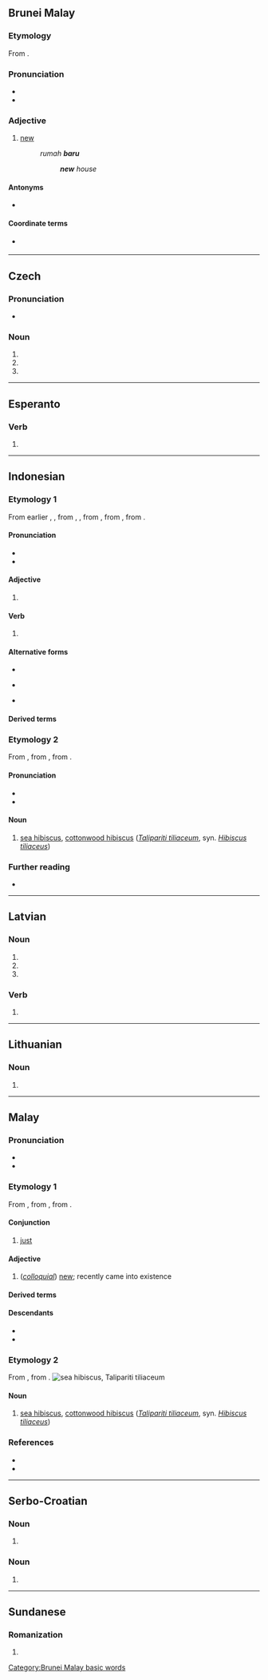 {{also|bāru|bäru|barů}}
==Brunei Malay==

===Etymology===
From {{inh|kxd|poz-mly-pro|*baharu}}.

===Pronunciation===
* {{IPA|kxd|/baru/}}
* {{hyph|kxd|ba|ru}}

===Adjective===
{{head|kxd|adjective}}

# [[new]] {{gloss|age of non-living things}}
#: ''rumah '''baru'''''
#:: '''''new''' house''

====Antonyms====
* {{sense|age}} {{l|kxd|lama||old}} {{q|non-living things}}

====Coordinate terms====
* {{sense|age}} {{l|kxd|muda||young}} {{q|living things}}

[[Category:Brunei Malay basic words]]

----

==Czech==

===Pronunciation===
* {{IPA|cs|/ˈbaru/}}

===Noun===
{{cs-noun form}}

# {{inflection of|cs|bar||gen|s}}
# {{inflection of|cs|bar||dat|s}}
# {{inflection of|cs|bar||loc|s}}

----

==Esperanto==

===Verb===
{{eo-head}}

# {{eo-form of|bar|u}}

----

==Indonesian==

===Etymology 1===
From earlier {{m|id|baroe}}, {{m|id|baharoe}}, from {{inh|id|ms|baru}}, {{m|ms|baharu}}, from {{inh|id|poz-mly-pro|*baharu}}, from {{inh|id|poz-pro|*(ma-)baqəʀu}}, from {{inh|id|map-pro|*(ma-)baqəʀuh}}.

====Pronunciation====
* {{IPA|id|[ˈba.ru]}}
* {{hyphenation|id|ba|ru}}

====Adjective====
{{head|id|adjective}}
# {{l|en|new}}
#: {{ux|id|[[saya|Saya]] mem[[punya]]i [[kamus]] yang '''baru'''.|I have a new dictionary.}}
#: {{ux|id|[[kamus|Kamus]] [[saya]] [[adalah]] '''baru'''.|My dictionary is new.}}

====Verb====
{{head|id|verb}}
# {{non-gloss|Near [[perfect aspect]] i.e. the action or situation has just been completed}}

====Alternative forms====
* {{l|id|baharu}}
* {{l|id|baharoe}} {{q|pre-1947}}
* {{l|id|baroe}} {{q|pre-1947}}

====Derived terms====
{{der4|id|
| baru-baru ini
| kebaruan
| keterbaruan
| membaru
| membarui
| membarukan
| memperbarui
| pembaru
| pembaruan
| terbaru
| terbarukan
|}}

===Etymology 2===
From {{inh|id|ms|baru}}, from {{inh|id|poz-mly-pro|*baru}}, from {{inh|id|poz-pro|*baʀu}}.

====Pronunciation====
* {{IPA|id|[ˈba.ru]}}
* {{hyphenation|id|ba|ru}}

====Noun====
{{head|id|noun}}
# [[sea hibiscus]], [[cottonwood hibiscus]] (''[[Talipariti tiliaceum]]'', syn. ''[[Hibiscus tiliaceus]]'')
#: {{syn|id|waru}}

===Further reading===
* {{R:KBBI Daring}}

----

==Latvian==

===Noun===
{{head|lv|noun form|g=m}}

# {{lv-inflection of|bars|acc|s}}
# {{lv-inflection of|bars|ins|s}}
# {{lv-inflection of|bars|gen|p}}

===Verb===
{{head|lv|verb form}}

# {{lv-inflection of|bārt|1st|s|prs|ind|v}}

----

==Lithuanian==

===Noun===
{{head|lt|noun form|g=m}}

# {{inflection of|lt|baras||ins|s}}

----

==Malay==

===Pronunciation===
* {{IPA|ms|/baru/}}
* {{rhymes|ms|aru|ru|u}}

===Etymology 1===
From {{inh|ms|poz-mly-pro|*baharu}}, from {{inh|ms|poz-pro|*(ma-)baqəʀu}}, from {{inh|ms|map-pro|*(ma-)baqəʀuh}}.

====Conjunction====
{{ms-conj|j=بارو}}

# [[just]] {{gloss|recently}}
#: {{ux|ms|Aku '''baru''' sampai di rumah.|I've just arrived home.}}

====Adjective====
{{ms-adj|j=بارو}}

# (''[[colloquial]]'') [[new]]; recently came into existence
#: {{syn|ms|baharu}}

====Derived terms====
{{ms-der|21|21+31|40|131|210|210+222|310|310+222|320|320+222|330|350|350+222|360|360+222|420}}

====Descendants====
* {{desc|id|baru}}
* {{desc|nan|麻汝}}

===Etymology 2===
From {{inh|ms|poz-mly-pro|*baru}}, from {{inh|ms|poz-pro|*baʀu}}.
[[File:Hibiscuc tiliaceus (Sitriya).JPG|thumb|'''sea hibiscus''', ''Talipariti tiliaceum'']]

====Noun====
{{ms-noun|j=بارو}}

# [[sea hibiscus]], [[cottonwood hibiscus]] (''[[Talipariti tiliaceum]]'', syn. ''[[Hibiscus tiliaceus]]'')

===References===
* {{R:KD4}}
* {{R:PRPM}}

----

==Serbo-Croatian==

===Noun===
{{sh-noun-form}}

# {{inflection of|sh|bȃr||dat//loc|s}}

===Noun===
{{sh-noun-form}}

# {{inflection of|sh|bȁra||acc|s}}

----

==Sundanese==

===Romanization===
{{su-rom}}

# {{romanization of|su|ᮘᮛᮥ}}